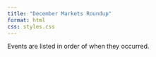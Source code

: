 ```yaml
---
title: "December Markets Roundup"
format: html
css: styles.css
---
```


<div class="alert2">
<span class="something1">Events are listed in order of when they occurred.</span></div>